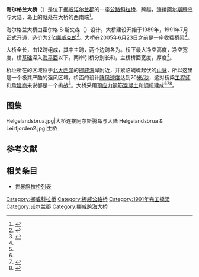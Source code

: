 {{noteTA
|1=zh-hans:斜拉桥;zh-hk:斜拉橋;zh-tw:斜張橋;
}}
{{Infobox bridge
|bridge_name=海尔格兰大桥
|native_name=Helgelandsbrua
|native_name_lang=no
|image=Helgelandsbrua-2006-07-02.JPG
|image_size=270px
|alt= 
|caption= 
|official_name= 
|other_name= 
|carries={{le|挪威县道17|Norwegian County Road 17}}
|crosses={{le|雷尔峡湾|Leirfjorden}}
|locale={{flagicon|NOR}} [[阿尔斯塔海于格|阿尔斯塔海于格]]－[[雷尔菲尤尔|雷尔菲尤尔]]
|maint={{le|挪威公共道路管理局|Norwegian Public Roads Administration}}
|design=[[斜拉桥|斜拉桥]]
|material=[[混凝土|混凝土]]、[[钢|钢]]
|length={{convert|1065|m}}
|width={{convert|12|m}}
|height={{convert|138|m}}
|mainspan={{convert|425|m}}
|spans=12
|pierswater= 
|load= 
|clearance= 
|below={{convert|43.5|m}}
|begin=1989
|complete=
|open=1991
|cost= 2亿[[挪威克朗|挪威克朗]]
|toll= 
|traffic= 
|coordinates={{coord|66|2|10|N|12|42|30|E|type:landmark_region:NO|display=title,inline}}
|extra={{Location map|Norway|label=|lat=66.036111|long=12.708333|position=|width=|float=center|caption=海尔格兰大桥在挪威的位置}}
}}

'''海尔格兰大桥'''（{{lang-no|Helgelandsbrua}}）是位于[[挪威|挪威]][[诺尔兰郡|诺尔兰郡]]的一座[[公路|公路]][[斜拉桥|斜拉桥]]，跨越{{le|雷尔峡湾|Leirfjorden}}，连接[[阿尔斯腾岛|阿尔斯腾岛]]与大陆，岛上的{{le|桑內舍恩镇|Sandnessjøen}}就处在大桥的西南端<ref name="snl">{{cite web|url=http://snl.no/Helgelandsbrua|title=Helgelandsbrua|author=Store norske leksikon|language=no|accessdate=2014-12-27|archive-date=2014-12-27|archive-url=https://web.archive.org/web/20141227110400/https://snl.no/Helgelandsbrua|dead-url=no}}</ref>。

海尔格兰大桥由霍尔格·S·斯文森（{{lang|en|Holger S. Svensson}}）设计。大桥建设开始于1989年，1991年7月正式开通，造价为2亿[[挪威克朗|挪威克朗]]<ref name="Aas-Jakobsen">{{cite web|url=http://www.aaj.no/bruer/pdf/Helgeland_referanse_eng.pdf|title=Helgeland Bridge|author=AAS-Jakobsen|language=en|deadurl=yes|archiveurl=https://web.archive.org/web/20141227090312/http://www.aaj.no/bruer/pdf/Helgeland_referanse_eng.pdf|archivedate=2014-12-27}}</ref>。大桥在2005年6月23日之前是一座收费桥梁<ref name="Struc">{{Structurae|id=s0000602|title=Helgeland Bridge}}</ref>。

大桥全长{{convert|1065|m}}，由12跨组成，其中主跨{{convert|425|m}}，两个边跨各为{{convert|177.5|m}}。桥下最大净空高度{{convert|43.5|m}}，净空宽度{{convert|80|m}}，桥[[基础|基础]]深入[[海平面|海平面]]以下{{convert|31|m}}。两岸引桥分别长{{convert|182.25|m}}和{{convert|102.5|m}}，主桥桥面宽度{{convert|11.95|m}}，厚度{{convert|1.2|m}}<ref name="Aas-Jakobsen" />。

桥址所在的区域位于[[北大西洋|北大西洋]]的[[挪威海|挪威海]]岸附近，并紧临蜿蜒起伏的[[山脉|山脉]]，所以这里是一个极其严酷的强风区域。桥面的设计[[阵风|阵风]][[速度|速度]]达到70[[米/秒|米/秒]]，这对桥梁[[工程师|工程师]]和[[承建商|承建商]]来说都是一个挑战<ref name="Aas-Jakobsen" />。大桥采用[[预应力混凝土|预应力]][[钢筋|钢筋]][[混凝土|混凝土]]和[[钢|钢]]缆建成<ref name="Struc" /><ref>{{cite web|url=http://en.broer.no/bro/index.php?ID=39|title=Helgeland Bridge|publisher=Broer.no|language=en|deadurl=yes|archiveurl=https://web.archive.org/web/20120223074532/http://en.broer.no/bro/index.php?ID=39|archivedate=2012-02-23}}</ref><ref>{{cite book|url=http://www.lotsberg.net/data/norway/bru.html|chapter=Road Viaducts & Bridges in Norway (>500 m)|editor-last=Merzagora|editor-first=Eugenio A.|title=Norske bruer og viadukter|language=en|access-date=2014-12-27|archive-date=2015-07-20|archive-url=https://web.archive.org/web/20150720222818/http://www.lotsberg.net/data/norway/bru.html|dead-url=no}}</ref>。

==图集==
<gallery>
Helgelandsbrua.jpg|大桥连接阿尔斯腾岛与大陆
Helgelandsbrua & Leirfjorden2.jpg|主桥
</gallery>

==参考文献==
{{reflist}}

==相关条目==
*[[世界斜拉桥列表|世界斜拉桥列表]]

[[Category:挪威斜拉桥|Category:挪威斜拉桥]]
[[Category:挪威公路桥|Category:挪威公路桥]]
[[Category:1991年完工橋梁|Category:1991年完工橋梁]]
[[Category:诺尔兰郡|Category:诺尔兰郡]]
[[Category:挪威跨海大桥|Category:挪威跨海大桥]]